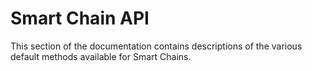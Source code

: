 
# Smart Chain API

This section of the documentation contains descriptions of the various default methods available for Smart Chains.

<TocForIndex />